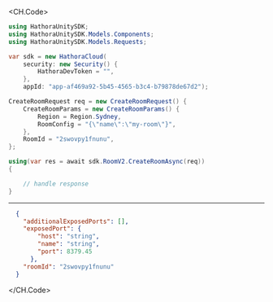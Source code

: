 
<CH.Code>
```csharp CreateRoom.cs
using HathoraUnitySDK;
using HathoraUnitySDK.Models.Components;
using HathoraUnitySDK.Models.Requests;

var sdk = new HathoraCloud(
    security: new Security() {
        HathoraDevToken = "",
    },
    appId: "app-af469a92-5b45-4565-b3c4-b79878de67d2");

CreateRoomRequest req = new CreateRoomRequest() {
    CreateRoomParams = new CreateRoomParams() {
        Region = Region.Sydney,
        RoomConfig = "{\"name\":\"my-room\"}",
    },
    RoomId = "2swovpy1fnunu",
};

using(var res = await sdk.RoomV2.CreateRoomAsync(req))
{

    // handle response
}
```
---

```json Example Response
  {
    "additionalExposedPorts": [],
    "exposedPort": {
        "host": "string",
        "name": "string",
        "port": 8379.45
      },
    "roomId": "2swovpy1fnunu"
  }
```
</CH.Code>
